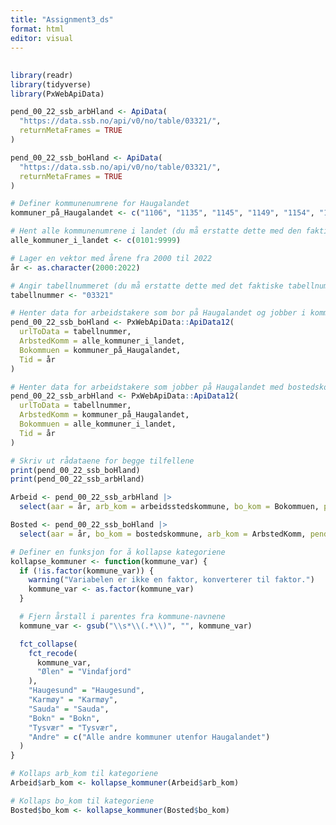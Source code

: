 ```yaml
---
title: "Assignment3_ds"
format: html
editor: visual
---
```


## 

```r
library(readr)
library(tidyverse)
library(PxWebApiData)
```

```r
pend_00_22_ssb_arbHland <- ApiData(
  "https://data.ssb.no/api/v0/no/table/03321/", 
  returnMetaFrames = TRUE
)
```

```r
pend_00_22_ssb_boHland <- ApiData(
  "https://data.ssb.no/api/v0/no/table/03321/", 
  returnMetaFrames = TRUE
)
```

```r
# Definer kommunenumrene for Haugalandet
kommuner_på_Haugalandet <- c("1106", "1135", "1145", "1149", "1154", "1159", "1160", "4611", "4612", "1211", "1216")

# Hent alle kommunenumrene i landet (du må erstatte dette med den faktiske listen)
alle_kommuner_i_landet <- c(0101:9999)

# Lager en vektor med årene fra 2000 til 2022
år <- as.character(2000:2022)

# Angir tabellnummeret (du må erstatte dette med det faktiske tabellnummeret)
tabellnummer <- "03321"

# Henter data for arbeidstakere som bor på Haugalandet og jobber i kommuner over hele landet
pend_00_22_ssb_boHland <- PxWebApiData::ApiData12(
  urlToData = tabellnummer,
  ArbstedKomm = alle_kommuner_i_landet,
  Bokommuen = kommuner_på_Haugalandet,
  Tid = år
)

# Henter data for arbeidstakere som jobber på Haugalandet med bostedskommune fordelt over hele landet
pend_00_22_ssb_arbHland <- PxWebApiData::ApiData12(
  urlToData = tabellnummer,
  ArbstedKomm = kommuner_på_Haugalandet,
  Bokommuen = alle_kommuner_i_landet,
  Tid = år
)

# Skriv ut rådataene for begge tilfellene
print(pend_00_22_ssb_boHland)
print(pend_00_22_ssb_arbHland)
```

```r
Arbeid <- pend_00_22_ssb_arbHland |> 
  select(aar = år, arb_kom = arbeidsstedskommune, bo_kom = Bokommuen, pendlere = value)
```

```r
Bosted <- pend_00_22_ssb_boHland |> 
  select(aar = år, bo_kom = bostedskommune, arb_kom = ArbstedKomm, pendlere = value)
```

```r
# Definer en funksjon for å kollapse kategoriene
kollapse_kommuner <- function(kommune_var) {
  if (!is.factor(kommune_var)) {
    warning("Variabelen er ikke en faktor, konverterer til faktor.")
    kommune_var <- as.factor(kommune_var)
  }

  # Fjern årstall i parentes fra kommune-navnene
  kommune_var <- gsub("\\s*\\(.*\\)", "", kommune_var)

  fct_collapse(
    fct_recode(
      kommune_var,
      "Ølen" = "Vindafjord"
    ),
    "Haugesund" = "Haugesund", 
    "Karmøy" = "Karmøy",
    "Sauda" = "Sauda",
    "Bokn" = "Bokn",
    "Tysvær" = "Tysvær",
    "Andre" = c("Alle andre kommuner utenfor Haugalandet")
  )
}

# Kollaps arb_kom til kategoriene
Arbeid$arb_kom <- kollapse_kommuner(Arbeid$arb_kom)

# Kollaps bo_kom til kategoriene
Bosted$bo_kom <- kollapse_kommuner(Bosted$bo_kom)
```
